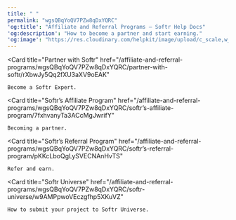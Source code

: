 ```yaml
---
title: " "
permalink: "wgsQBqYoQV7PZw8qDxYQRC"
'og:title': "Affiliate and Referral Programs – Softr Help Docs"
'og:description': "How to become a partner and start earning."
'og:image': "https://res.cloudinary.com/helpkit/image/upload/c_scale,w_700,q_auto/v1674219840/softrdocs_meta_OG_Image_Url_258f31c013.png"
---
```


<Card
    title="Partner with Softr"
    href="/affiliate-and-referral-programs/wgsQBqYoQV7PZw8qDxYQRC/partner-with-softr/rXbwJy5Qq2fXU3aXV9oEAK"
>
    Become a Softr Expert.
</Card>

<Card
    title="Softr’s Affiliate Program"
    href="/affiliate-and-referral-programs/wgsQBqYoQV7PZw8qDxYQRC/softr’s-affiliate-program/7fxhvanyTa3ACcMgJwrifY"
>
    Becoming a partner.
</Card>

<Card
    title="Softr’s Referral Program"
    href="/affiliate-and-referral-programs/wgsQBqYoQV7PZw8qDxYQRC/softr’s-referral-program/pKKcLboQgLySVECNAnHvTS"
>
    Refer and earn.
</Card>

<Card
    title="Softr Universe"
    href="/affiliate-and-referral-programs/wgsQBqYoQV7PZw8qDxYQRC/softr-universe/w9AMPpwoVEczgfhp5XKuVZ"
>
    How to submit your project to Softr Universe.
</Card>
